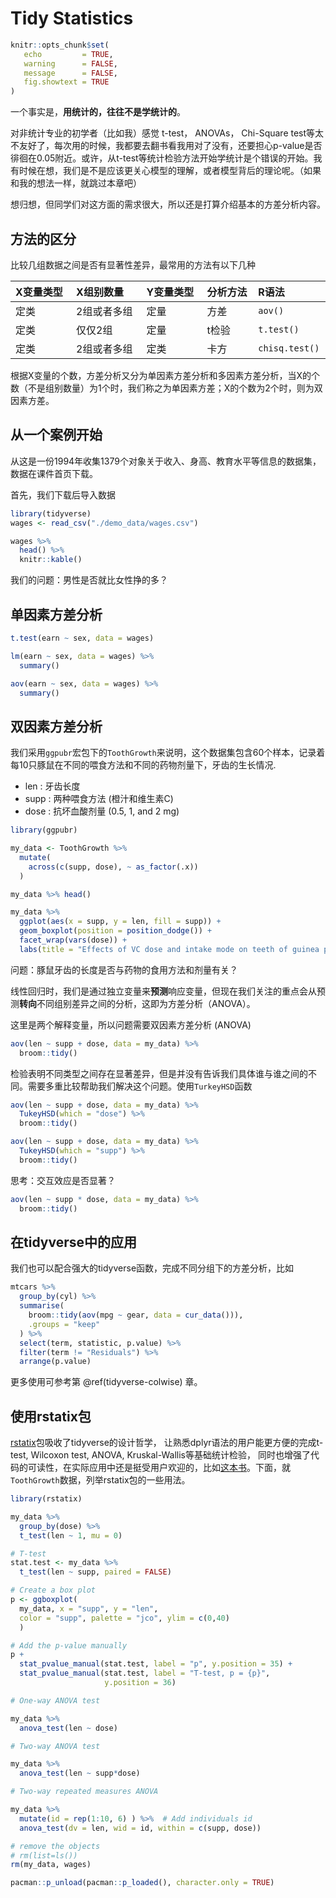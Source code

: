 # Tidy Statistics {#tidystats-aov}

```r
knitr::opts_chunk$set(
   echo         = TRUE, 
   warning      = FALSE, 
   message      = FALSE,
   fig.showtext = TRUE
)
```

一个事实是，**用统计的，往往不是学统计的**。 


对非统计专业的初学者（比如我）感觉 t-test， ANOVAs， Chi-Square test等太不友好了，每次用的时候，我都要去翻书看我用对了没有，还要担心p-value是否徘徊在0.05附近。或许，从t-test等统计检验方法开始学统计是个错误的开始。我有时候在想，我们是不是应该更关心模型的理解，或者模型背后的理论呢。（如果和我的想法一样，就跳过本章吧）


想归想，但同学们对这方面的需求很大，所以还是打算介绍基本的方差分析内容。


## 方法的区分

比较几组数据之间是否有显著性差异，最常用的方法有以下几种


| X变量类型 	| X组别数量   	| Y变量类型 	| 分析方法 	| R语法        	|
|:-----------	|:-------------	|:-----------	|:---------	|:-------------	|
| 定类      	| 2组或者多组 	| 定量      	| 方差     	| `aov()`      	|
| 定类      	| 仅仅2组     	| 定量      	| t检验    	| `t.test()`    |
| 定类      	| 2组或者多组 	| 定类      	| 卡方     	| `chisq.test()`|


根据X变量的个数，方差分析又分为单因素方差分析和多因素方差分析，当X的个数（不是组别数量）为1个时，我们称之为单因素方差；X的个数为2个时，则为双因素方差。

## 从一个案例开始

从这是一份1994年收集1379个对象关于收入、身高、教育水平等信息的数据集，数据在课件首页下载。

首先，我们下载后导入数据
```r
library(tidyverse)
wages <- read_csv("./demo_data/wages.csv")

wages %>% 
  head() %>% 
  knitr::kable()
```

我们的问题：男性是否就比女性挣的多？
<!-- ## 单样本的t检验 -->
<!-- <http://www.biye5u.com/article/R/2019/6398.html> -->

## 单因素方差分析

```r
t.test(earn ~ sex, data = wages)
```


```r
lm(earn ~ sex, data = wages) %>% 
  summary()
```


```r
aov(earn ~ sex, data = wages) %>% 
  summary()

```


## 双因素方差分析

我们采用`ggpubr`宏包下的`ToothGrowth`来说明，这个数据集包含60个样本，记录着每10只豚鼠在不同的喂食方法和不同的药物剂量下，牙齿的生长情况.

- len :  牙齿长度
- supp : 两种喂食方法 (橙汁和维生素C)
- dose : 抗坏血酸剂量 (0.5, 1, and 2 mg) 


```r
library(ggpubr)

my_data <- ToothGrowth %>%
  mutate(
    across(c(supp, dose), ~ as_factor(.x))
  )

my_data %>% head()
```



```r
my_data %>%
  ggplot(aes(x = supp, y = len, fill = supp)) +
  geom_boxplot(position = position_dodge()) +
  facet_wrap(vars(dose)) +
  labs(title = "Effects of VC dose and intake mode on teeth of guinea pigs")
```



问题：豚鼠牙齿的长度是否与药物的食用方法和剂量有关？

线性回归时，我们是通过独立变量来**预测**响应变量，但现在我们关注的重点会从预测**转向**不同组别差异之间的分析，这即为方差分析（ANOVA）。

这里是两个解释变量，所以问题需要双因素方差分析 (ANOVA)

```r
aov(len ~ supp + dose, data = my_data) %>%
  broom::tidy()
```


检验表明不同类型之间存在显著差异，但是并没有告诉我们具体谁与谁之间的不同。需要多重比较帮助我们解决这个问题。使用`TurkeyHSD`函数

```r
aov(len ~ supp + dose, data = my_data) %>%
  TukeyHSD(which = "dose") %>%
  broom::tidy()
```




```r
aov(len ~ supp + dose, data = my_data) %>%
  TukeyHSD(which = "supp") %>%
  broom::tidy()
```

思考：交互效应是否显著？
```r
aov(len ~ supp * dose, data = my_data) %>%
  broom::tidy()
```

## 在tidyverse中的应用

我们也可以配合强大的tidyverse函数，完成不同分组下的方差分析，比如
```r
mtcars %>%
  group_by(cyl) %>%
  summarise(
    broom::tidy(aov(mpg ~ gear, data = cur_data())),
    .groups = "keep"
  ) %>% 
  select(term, statistic, p.value) %>% 
  filter(term != "Residuals") %>% 
  arrange(p.value)
```

更多使用可参考第 \@ref(tidyverse-colwise) 章。

## 使用rstatix包

[rstatix](https://github.com/kassambara/rstatix/)包吸收了tidyverse的设计哲学，
让熟悉dplyr语法的用户能更方便的完成t-test, Wilcoxon test, ANOVA, Kruskal-Wallis等基础统计检验，
同时也增强了代码的可读性，在实际应用中还是挺受用户欢迎的，比如[这本书](https://epirhandbook.com/simple-statistical-tests.html)。下面，就`ToothGrowth`数据，列举rstatix包的一些用法。

```r
library(rstatix)

my_data %>% 
  group_by(dose) %>%
  t_test(len ~ 1, mu = 0)
```


```r
# T-test
stat.test <- my_data %>% 
  t_test(len ~ supp, paired = FALSE) 

# Create a box plot
p <- ggboxplot(
  my_data, x = "supp", y = "len", 
  color = "supp", palette = "jco", ylim = c(0,40)
  )

# Add the p-value manually
p + 
  stat_pvalue_manual(stat.test, label = "p", y.position = 35) +
  stat_pvalue_manual(stat.test, label = "T-test, p = {p}", 
                     y.position = 36)

```

```r
# One-way ANOVA test

my_data %>% 
  anova_test(len ~ dose)
```


```r
# Two-way ANOVA test

my_data %>% 
  anova_test(len ~ supp*dose)
```



```r
# Two-way repeated measures ANOVA

my_data %>% 
  mutate(id = rep(1:10, 6) ) %>%  # Add individuals id
  anova_test(dv = len, wid = id, within = c(supp, dose))
```





```r
# remove the objects
# rm(list=ls())
rm(my_data, wages)
```

```r
pacman::p_unload(pacman::p_loaded(), character.only = TRUE)
```


